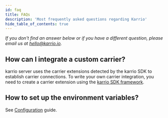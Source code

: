 ```yaml
---
id: faq
title: FAQs
description: 'Most frequently asked questions regarding Karrio'
hide_table_of_contents: true
---
```


*If you don't find an answer below or if you have a different question, please email us at
[hello@karrio.io](mailto:hello@karrio.io).*

## How can I integrate a custom carrier?

karrio server uses the carrier extensions detected by the karrio SDK to establish carrier connections.
To write your own carrier integration, you need to create a carrier extension using the
[karrio SDK framework](/carriers/sdk/extension).

## How to set up the environment variables?

See [Configuration](/self-hosting/environment) guide.
